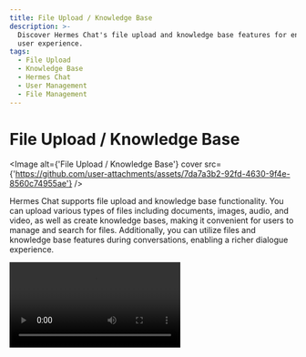 ```yaml
---
title: File Upload / Knowledge Base
description: >-
  Discover Hermes Chat's file upload and knowledge base features for enhanced
  user experience.
tags:
  - File Upload
  - Knowledge Base
  - Hermes Chat
  - User Management
  - File Management
---
```


# File Upload / Knowledge Base

<Image alt={'File Upload / Knowledge Base'} cover src={'https://github.com/user-attachments/assets/7da7a3b2-92fd-4630-9f4e-8560c74955ae'} />

Hermes Chat supports file upload and knowledge base functionality. You can upload various types of files including documents, images, audio, and video, as well as create knowledge bases, making it convenient for users to manage and search for files. Additionally, you can utilize files and knowledge base features during conversations, enabling a richer dialogue experience.

<Video src="https://github.com/user-attachments/assets/faa8cf67-e743-4590-8bf6-ebf6ccc34175" />

<Callout type={'tip'}>
  Learn more on [📘 Hermes Chat Knowledge Base Launch — From Now On, Every Step
  Counts](https://hermes.chat/blog/knowledge-base)
</Callout>
